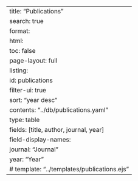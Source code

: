 
---
title: "Publications"
search: true
format:
  html:
    toc: false
    page-layout: full
listing:
  id: publications
  filter-ui: true
  sort: "year desc"
  contents: "../db/publications.yaml"
  type: table
  fields: [title, author, journal, year]
  field-display-names:
    journal: "Journal"
    year: "Year"
  # template: "../templates/publications.ejs"
---

::: {#publications}
:::
